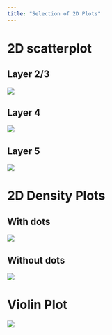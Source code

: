 ```yaml
---
title: "Selection of 2D Plots"
---
```


# 2D scatterplot {.tabset .tabset-fade .tabset-pills}

## Layer 2/3 {-}

![](Results/retinotopy_Layer2_3.png)

## Layer 4 {-}

![](Results/retinotopy_Layer4.png)


## Layer 5 {-}

![](Results/retinotopy_Layer5.png)



# 2D Density Plots {.tabset .tabset-fade .tabset-pills}


## With dots {-}

![](Results/densityWithNeurons.png)


## Without dots {-}

![](Results/densityNoNeurons.png)








# Violin Plot

![](Results/violinPlot.png)



